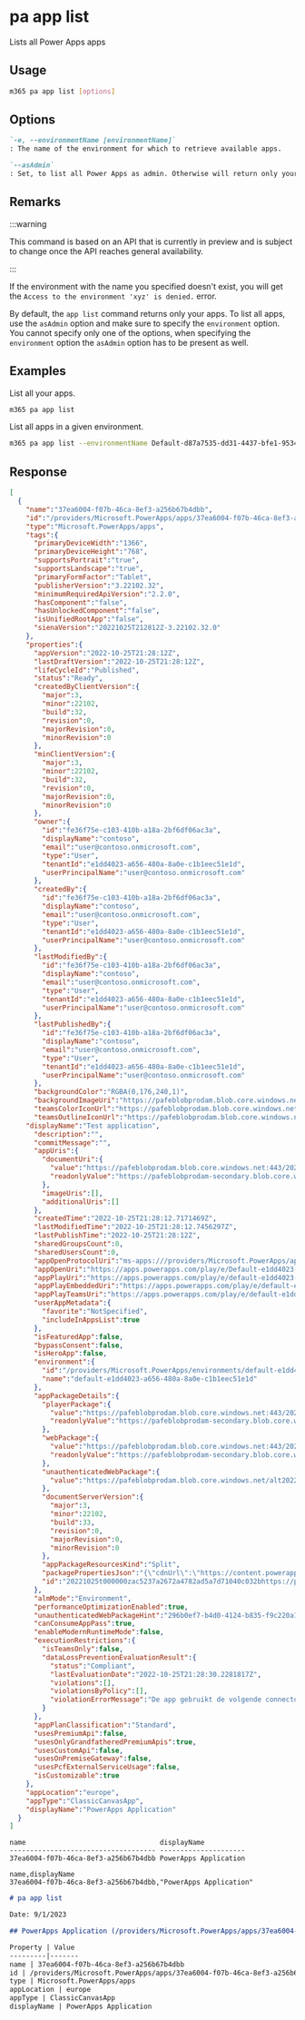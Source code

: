 
# pa app list

Lists all Power Apps apps

## Usage

```sh
m365 pa app list [options]
```

## Options

```md definition-list
`-e, --environmentName [environmentName]`
: The name of the environment for which to retrieve available apps.

`--asAdmin`
: Set, to list all Power Apps as admin. Otherwise will return only your own apps.
```

<Global />

## Remarks

:::warning

This command is based on an API that is currently in preview and is subject to change once the API reaches general availability.

:::

If the environment with the name you specified doesn't exist, you will get the `Access to the environment 'xyz' is denied.` error.

By default, the `app list` command returns only your apps. To list all apps, use the `asAdmin` option and make sure to specify the `environment` option. You cannot specify only one of the options, when specifying the `environment` option the `asAdmin` option has to be present as well.

## Examples

List all your apps.

```sh
m365 pa app list
```

List all apps in a given environment.

```sh
m365 pa app list --environmentName Default-d87a7535-dd31-4437-bfe1-95340acd55c5 --asAdmin
```

## Response

<Tabs>
  <TabItem value="JSON">

  ```json
  [
    {
      "name":"37ea6004-f07b-46ca-8ef3-a256b67b4dbb",
      "id":"/providers/Microsoft.PowerApps/apps/37ea6004-f07b-46ca-8ef3-a256b67b4dbb",
      "type":"Microsoft.PowerApps/apps",
      "tags":{
        "primaryDeviceWidth":"1366",
        "primaryDeviceHeight":"768",
        "supportsPortrait":"true",
        "supportsLandscape":"true",
        "primaryFormFactor":"Tablet",
        "publisherVersion":"3.22102.32",
        "minimumRequiredApiVersion":"2.2.0",
        "hasComponent":"false",
        "hasUnlockedComponent":"false",
        "isUnifiedRootApp":"false",
        "sienaVersion":"20221025T212812Z-3.22102.32.0"
      },
      "properties":{
        "appVersion":"2022-10-25T21:28:12Z",
        "lastDraftVersion":"2022-10-25T21:28:12Z",
        "lifeCycleId":"Published",
        "status":"Ready",
        "createdByClientVersion":{
          "major":3,
          "minor":22102,
          "build":32,
          "revision":0,
          "majorRevision":0,
          "minorRevision":0
        },
        "minClientVersion":{
          "major":3,
          "minor":22102,
          "build":32,
          "revision":0,
          "majorRevision":0,
          "minorRevision":0
        },
        "owner":{
          "id":"fe36f75e-c103-410b-a18a-2bf6df06ac3a",
          "displayName":"contoso",
          "email":"user@contoso.onmicrosoft.com",
          "type":"User",
          "tenantId":"e1dd4023-a656-480a-8a0e-c1b1eec51e1d",
          "userPrincipalName":"user@contoso.onmicrosoft.com"
        },
        "createdBy":{
          "id":"fe36f75e-c103-410b-a18a-2bf6df06ac3a",
          "displayName":"contoso",
          "email":"user@contoso.onmicrosoft.com",
          "type":"User",
          "tenantId":"e1dd4023-a656-480a-8a0e-c1b1eec51e1d",
          "userPrincipalName":"user@contoso.onmicrosoft.com"
        },
        "lastModifiedBy":{
          "id":"fe36f75e-c103-410b-a18a-2bf6df06ac3a",
          "displayName":"contoso",
          "email":"user@contoso.onmicrosoft.com",
          "type":"User",
          "tenantId":"e1dd4023-a656-480a-8a0e-c1b1eec51e1d",
          "userPrincipalName":"user@contoso.onmicrosoft.com"
        },
        "lastPublishedBy":{
          "id":"fe36f75e-c103-410b-a18a-2bf6df06ac3a",
          "displayName":"contoso",
          "email":"user@contoso.onmicrosoft.com",
          "type":"User",
          "tenantId":"e1dd4023-a656-480a-8a0e-c1b1eec51e1d",
          "userPrincipalName":"user@contoso.onmicrosoft.com"
        },
        "backgroundColor":"RGBA(0,176,240,1)",
        "backgroundImageUri":"https://pafeblobprodam.blob.core.windows.net:443/20221025t000000zddd642012aba4021a4886c8e21a3e1cb/logoSmallFile?sv=2018-03-28&sr=c&sig=cOkbwChyhCO%2BEJpqMDRxrXaxRoPD1TbTy%2B%2BFkdJEOjI%3D&se=2022-12-24T10%3A06%3A27Z&sp=rl",
        "teamsColorIconUrl":"https://pafeblobprodam.blob.core.windows.net:443/20221025t000000ze297221f3dc643ed9686b72b22d9a414/teamscoloricon.png?sv=2018-03-28&sr=c&sig=Fhk8E0LO4Lw0mHvNawCF5Ld7GHzPHo9l7RxvZbeZY48%3D&se=2022-12-24T10%3A06%3A27Z&sp=rl",
        "teamsOutlineIconUrl":"https://pafeblobprodam.blob.core.windows.net:443/20221025t000000ze297221f3dc643ed9686b72b22d9a414/teamsoutlineicon.png?sv=2018-03-28&sr=c&sig=Fhk8E0LO4Lw0mHvNawCF5Ld7GHzPHo9l7RxvZbeZY48%3D&se=2022-12-24T10%3A06%3A27Z&sp=rl",
      "displayName":"Test application",
        "description":"",
        "commitMessage":"",
        "appUris":{
          "documentUri":{
            "value":"https://pafeblobprodam.blob.core.windows.net:443/20221025t000000zddd642012aba4021a4886c8e21a3e1cb/document.msapp?sv=2018-03-28&sr=c&sig=laSGdpZL03POyAABXvdsyxv8YDDB8JPZIBccztIe39Q%3D&se=2022-11-04T12%3A00%3A00Z&sp=rl",
            "readonlyValue":"https://pafeblobprodam-secondary.blob.core.windows.net/20221025t000000zddd642012aba4021a4886c8e21a3e1cb/document.msapp?sv=2018-03-28&sr=c&sig=laSGdpZL03POyAABXvdsyxv8YDDB8JPZIBccztIe39Q%3D&se=2022-11-04T12%3A00%3A00Z&sp=rl"
          },
          "imageUris":[],
          "additionalUris":[]
        },
        "createdTime":"2022-10-25T21:28:12.7171469Z",
        "lastModifiedTime":"2022-10-25T21:28:12.7456297Z",
        "lastPublishTime":"2022-10-25T21:28:12Z",
        "sharedGroupsCount":0,
        "sharedUsersCount":0,
        "appOpenProtocolUri":"ms-apps:///providers/Microsoft.PowerApps/apps/37ea6004-f07b-46ca-8ef3-a256b67b4dbb",
        "appOpenUri":"https://apps.powerapps.com/play/e/Default-e1dd4023-a656-480a-8a0e-c1b1eec51e1d/a/37ea6004-f07b-46ca-8ef3-a256b67b4dbb?tenantId=e1dd4023-a656-480a-8a0e-c1b1eec51e1d&hint=296b0ef7-b4d0-4124-b835-f9c220a1f4bc",
        "appPlayUri":"https://apps.powerapps.com/play/e/default-e1dd4023-a656-480a-8a0e-c1b1eec51e1d/a/37ea6004-f07b-46ca-8ef3-a256b67b4dbb?tenantId=e1dd4023-a656-480a-8a0e-c1b1eec51e1d",
        "appPlayEmbeddedUri":"https://apps.powerapps.com/play/e/default-e1dd4023-a656-480a-8a0e-c1b1eec51e1d/a/37ea6004-f07b-46ca-8ef3-a256b67b4dbb?tenantId=e1dd4023-a656-480a-8a0e-c1b1eec51e1d&hint=296b0ef7-b4d0-4124-b835-f9c220a1f4bc&telemetryLocation=eu",
        "appPlayTeamsUri":"https://apps.powerapps.com/play/e/default-e1dd4023-a656-480a-8a0e-c1b1eec51e1d/a/37ea6004-f07b-46ca-8ef3-a256b67b4dbb?tenantId=e1dd4023-a656-480a-8a0e-c1b1eec51e1d&source=teamstab&hint=296b0ef7-b4d0-4124-b835-f9c220a1f4bc&telemetryLocation=eu&locale={locale}&channelId={channelId}&channelType={channelType}&chatId={chatId}&groupId={groupId}&hostClientType={hostClientType}&isFullScreen={isFullScreen}&entityId={entityId}&subEntityId={subEntityId}&teamId={teamId}&teamType={teamType}&theme={theme}&userTeamRole={userTeamRole}",
        "userAppMetadata":{
          "favorite":"NotSpecified",
          "includeInAppsList":true
        },
        "isFeaturedApp":false,
        "bypassConsent":false,
        "isHeroApp":false,
        "environment":{
          "id":"/providers/Microsoft.PowerApps/environments/default-e1dd4023-a656-480a-8a0e-c1b1eec51e1d",
          "name":"default-e1dd4023-a656-480a-8a0e-c1b1eec51e1d"
        },
        "appPackageDetails":{
          "playerPackage":{
            "value":"https://pafeblobprodam.blob.core.windows.net:443/20221025t000000zac5237a2672a4782ad5a7d71040c032b/5b38cd68-a930-4a14-be71-c622de887d1a/player.msappk?sv=2018-03-28&sr=c&sig=eztEkTd1pFaFEITA%2Bqqj2XCpxwgeujMC7FahMmEkujA%3D&se=2022-11-04T12%3A00%3A00Z&sp=rl",
            "readonlyValue":"https://pafeblobprodam-secondary.blob.core.windows.net/20221025t000000zac5237a2672a4782ad5a7d71040c032b/5b38cd68-a930-4a14-be71-c622de887d1a/player.msappk?sv=2018-03-28&sr=c&sig=eztEkTd1pFaFEITA%2Bqqj2XCpxwgeujMC7FahMmEkujA%3D&se=2022-11-04T12%3A00%3A00Z&sp=rl"
          },
          "webPackage":{
            "value":"https://pafeblobprodam.blob.core.windows.net:443/20221025t000000zac5237a2672a4782ad5a7d71040c032b/5b38cd68-a930-4a14-be71-c622de887d1a/web/index.web.html?sv=2018-03-28&sr=c&sig=eztEkTd1pFaFEITA%2Bqqj2XCpxwgeujMC7FahMmEkujA%3D&se=2022-11-04T12%3A00%3A00Z&sp=rl",
            "readonlyValue":"https://pafeblobprodam-secondary.blob.core.windows.net/20221025t000000zac5237a2672a4782ad5a7d71040c032b/5b38cd68-a930-4a14-be71-c622de887d1a/web/index.web.html?sv=2018-03-28&sr=c&sig=eztEkTd1pFaFEITA%2Bqqj2XCpxwgeujMC7FahMmEkujA%3D&se=2022-11-04T12%3A00%3A00Z&sp=rl"
          },
          "unauthenticatedWebPackage":{
            "value":"https://pafeblobprodam.blob.core.windows.net/alt20221025t000000z529d41282a634bf6b94383dde5a8d52c/20221025T212824Z/index.web.html"
          },
          "documentServerVersion":{
            "major":3,
            "minor":22102,
            "build":33,
            "revision":0,
            "majorRevision":0,
            "minorRevision":0
          },
          "appPackageResourcesKind":"Split",
          "packagePropertiesJson":"{\"cdnUrl\":\"https://content.powerapps.com/resource/app\",\"preLoadIdx\":\"https://content.powerapps.com/resource/app/kdfj31mdao7t9/preloadindex.web.html\",\"id\":\"638023301009567627\",\"v\":2.1}",
          "id":"20221025t000000zac5237a2672a4782ad5a7d71040c032bhttps://pafeblobprodam.blob.core.windows.net/20221025t000000zac5237a2672a4782ad5a7d71040c032b/5b38cd68-a930-4a14-be71-c622de887d1a/web/index.web.html?sv=2018-03-28&sr=c&sig=eztEkTd1pFaFEITA%2Bqqj2XCpxwgeujMC7FahMmEkujA%3D&se=2022-11-04T12%3A00%3A00Z&sp=rlhttps://pafeblobprodam.blob.core.windows.net/20221025t000000zac5237a2672a4782ad5a7d71040c032b/5b38cd68-a930-4a14-be71-c622de887d1a/player.msappk?sv=2018-03-28&sr=c&sig=eztEkTd1pFaFEITA%2Bqqj2XCpxwgeujMC7FahMmEkujA%3D&se=2022-11-04T12%3A00%3A00Z&sp=rlhttps://pafeblobprodam.blob.core.windows.net/alt20221025t000000z529d41282a634bf6b94383dde5a8d52c/20221025T212824Z/index.web.html"
        },
        "almMode":"Environment",
        "performanceOptimizationEnabled":true,
        "unauthenticatedWebPackageHint":"296b0ef7-b4d0-4124-b835-f9c220a1f4bc",
        "canConsumeAppPass":true,
        "enableModernRuntimeMode":false,
        "executionRestrictions":{
          "isTeamsOnly":false,
          "dataLossPreventionEvaluationResult":{
            "status":"Compliant",
            "lastEvaluationDate":"2022-10-25T21:28:30.2281817Z",
            "violations":[],
            "violationsByPolicy":[],
            "violationErrorMessage":"De app gebruikt de volgende connectors: ."
          }
        },
        "appPlanClassification":"Standard",
        "usesPremiumApi":false,
        "usesOnlyGrandfatheredPremiumApis":true,
        "usesCustomApi":false,
        "usesOnPremiseGateway":false,
        "usesPcfExternalServiceUsage":false,
        "isCustomizable":true
      },
      "appLocation":"europe",
      "appType":"ClassicCanvasApp",
      "displayName":"PowerApps Application"
    }
  ]
  ```

  </TabItem>
  <TabItem value="Text">

  ```text
  name                                 displayName
  ------------------------------------ ---------------------
  37ea6004-f07b-46ca-8ef3-a256b67b4dbb PowerApps Application   
  ```

  </TabItem>
  <TabItem value="CSV">

  ```csv
  name,displayName
  37ea6004-f07b-46ca-8ef3-a256b67b4dbb,"PowerApps Application"
  ```

  </TabItem>
  <TabItem value="Markdown">

  ```md
  # pa app list

  Date: 9/1/2023

  ## PowerApps Application (/providers/Microsoft.PowerApps/apps/37ea6004-f07b-46ca-8ef3-a256b67b4dbb)

  Property | Value
  ---------|-------
  name | 37ea6004-f07b-46ca-8ef3-a256b67b4dbb
  id | /providers/Microsoft.PowerApps/apps/37ea6004-f07b-46ca-8ef3-a256b67b4dbb
  type | Microsoft.PowerApps/apps
  appLocation | europe
  appType | ClassicCanvasApp
  displayName | PowerApps Application
  ```

  </TabItem>
</Tabs>
